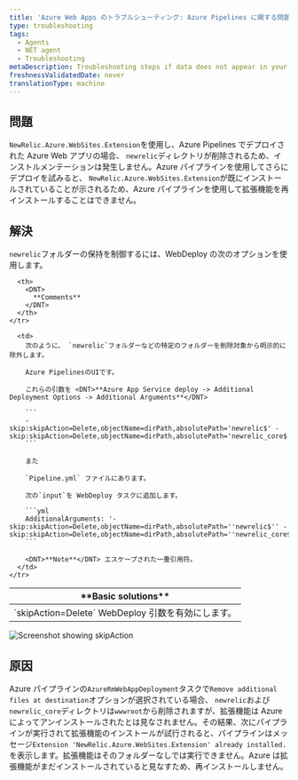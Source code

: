 ```yaml
---
title: 'Azure Web Apps のトラブルシューティング: Azure Pipelines に関する問題'
type: troubleshooting
tags:
  - Agents
  - NET agent
  - Troubleshooting
metaDescription: Troubleshooting steps if data does not appear in your app after you installed the New Relic .NET agent.
freshnessValidatedDate: never
translationType: machine
---
```


## 問題

`NewRelic.Azure.WebSites.Extension`を使用し、Azure Pipelines でデプロイされた Azure Web アプリの場合、 `newrelic`ディレクトリが削除されるため、インストルメンテーションは発生しません。Azure パイプラインを使用してさらにデプロイを試みると、 `NewRelic.Azure.WebSites.Extension`が既にインストールされていることが示されるため、Azure パイプラインを使用して拡張機能を再インストールすることはできません。

## 解決

`newrelic`フォルダーの保持を制御するには、WebDeploy の次のオプションを使用します。

<table>
  <thead>
    <tr>
      <th>
        <DNT>
          **Basic solutions**
        </DNT>
      </th>

      <th>
        <DNT>
          **Comments**
        </DNT>
      </th>
    </tr>
  </thead>

  <tbody>
    <tr>
      <td>
        `skipAction=Delete` WebDeploy 引数を有効にします。
      </td>

      <td>
        次のように、 `newrelic`フォルダーなどの特定のフォルダーを削除対象から明示的に除外します。

        Azure PipelinesのUIです。

        これらの引数を <DNT>**Azure App Service deploy -> Additional Deployment Options -> Additional Arguments**</DNT>

        ```
        -skip:skipAction=Delete,objectName=dirPath,absolutePath='newrelic$' -skip:skipAction=Delete,objectName=dirPath,absolutePath='newrelic_core$'
        ```

        また

        `Pipeline.yml` ファイルにあります。

        次の`input`を WebDeploy タスクに追加します。

        ```yml
        AdditionalArguments: '-skip:skipAction=Delete,objectName=dirPath,absolutePath=''newrelic$'' -skip:skipAction=Delete,objectName=dirPath,absolutePath=''newrelic_core$'''
        ```

        <DNT>**Note**</DNT> エスケープされた一重引用符。
      </td>
    </tr>
  </tbody>
</table>

<img
  title="Screenshot showing skipAction"
  alt="Screenshot showing skipAction"
  src="/images/apm_screenshot-crop_skipaction-in-azure-pipeline.webp"
/>

## 原因

Azure パイプラインの`AzureRmWebAppDeployment`タスクで`Remove additional files at destination`オプションが選択されている場合、 `newrelic`および`newrelic_core`ディレクトリは`wwwroot`から削除されますが、拡張機能は Azure によってアンインストールされたとは見なされません。その結果、次にパイプラインが実行されて拡張機能のインストールが試行されると、パイプラインはメッセージ`Extension 'NewRelic.Azure.WebSites.Extension' already installed.`を表示します。拡張機能はそのフォルダーなしでは実行できません。Azure は拡張機能がまだインストールされていると見なすため、再インストールしません。
